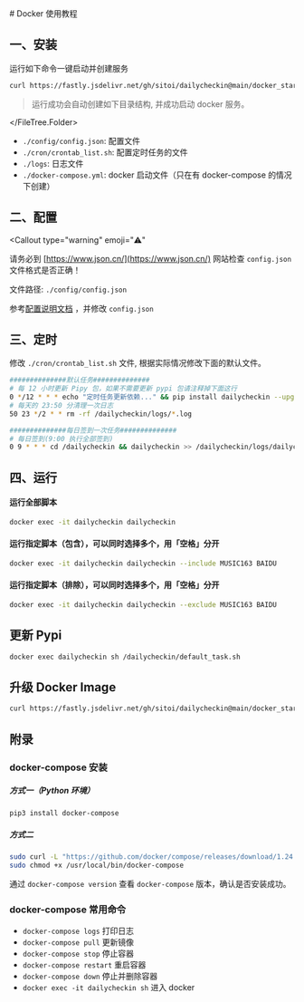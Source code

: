 
<Cards>
  <Card
    title="手动部署"
    href="/install/local"
  />
  <Card
    title="青龙部署"
    href="/install/qinglong"
  />
  <Card
    title="群晖部署"
    href="/install/synology"
  />
</Cards>
# Docker 使用教程

## 一、安装

运行如下命令一键启动并创建服务

```bash copy
curl https://fastly.jsdelivr.net/gh/sitoi/dailycheckin@main/docker_start.sh | bash
```

> 运行成功会自动创建如下目录结构, 并成功启动 docker 服务。

<FileTree>
  <FileTree.Folder
    name="."
    defaultOpen
  >
    <FileTree.Folder
      name="config"
      defaultOpen
    >
      <FileTree.File name="config.json" />
    </FileTree.Folder>
    <FileTree.Folder
      name="cron"
      defaultOpen
    >
      <FileTree.File name="crontab_list.sh" />
    </FileTree.Folder>
    <FileTree.Folder
      name="logs"
      defaultOpen
    >
      <FileTree.File name="default_task.log" />
    </FileTree.Folder>
    <FileTree.File name="docker-compose.yml" />

  </FileTree.Folder>
</FileTree>

- `./config/config.json`: 配置文件
- `./cron/crontab_list.sh`: 配置定时任务的文件
- `./logs`: 日志文件
- `./docker-compose.yml`: docker 启动文件（只在有 docker-compose 的情况下创建）

## 二、配置

<Callout
  type="warning"
  emoji="⚠️"
>
  请务必到 [https://www.json.cn/](https://www.json.cn/) 网站检查 `config.json`
  文件格式是否正确！
</Callout>

文件路径: `./config/config.json`

参考[配置说明文档](/settings/config) ，并修改 `config.json`

## 三、定时

修改 `./cron/crontab_list.sh` 文件, 根据实际情况修改下面的默认文件。

```bash filename="crontab_list.sh" copy
##############默认任务##############
# 每 12 小时更新 Pipy 包，如果不需要更新 pypi 包请注释掉下面这行
0 */12 * * * echo "定时任务更新依赖..." && pip install dailycheckin --upgrade --user >> /dailycheckin/logs/update-pypi.log 2>&1
# 每天的 23:50 分清理一次日志
50 23 */2 * * rm -rf /dailycheckin/logs/*.log

##############每日签到一次任务##############
# 每日签到(9:00 执行全部签到)
0 9 * * * cd /dailycheckin && dailycheckin >> /dailycheckin/logs/dailycheckin.log 2>&1
```

## 四、运行

#### 运行全部脚本

```bash copy
docker exec -it dailycheckin dailycheckin
```

#### 运行指定脚本（包含），可以同时选择多个，用「空格」分开

```bash copy
docker exec -it dailycheckin dailycheckin --include MUSIC163 BAIDU
```

#### 运行指定脚本（排除），可以同时选择多个，用「空格」分开

```bash copy
docker exec -it dailycheckin dailycheckin --exclude MUSIC163 BAIDU
```

## 更新 Pypi

```bash copy
docker exec dailycheckin sh /dailycheckin/default_task.sh
```

## 升级 Docker Image

```bash copy
curl https://fastly.jsdelivr.net/gh/sitoi/dailycheckin@main/docker_start.sh | bash
```

## 附录

### docker-compose 安装

##### 方式一（Python 环境）

```bash copy
pip3 install docker-compose
```

##### 方式二

```bash copy
sudo curl -L "https://github.com/docker/compose/releases/download/1.24.1/docker-compose-$(uname -s)-$(uname -m)" -o /usr/local/bin/docker-compose
sudo chmod +x /usr/local/bin/docker-compose
```

通过 `docker-compose version` 查看 `docker-compose` 版本，确认是否安装成功。

### docker-compose 常用命令

- `docker-compose logs` 打印日志
- `docker-compose pull` 更新镜像
- `docker-compose stop` 停止容器
- `docker-compose restart` 重启容器
- `docker-compose down` 停止并删除容器
- `docker exec -it dailycheckin sh` 进入 docker
